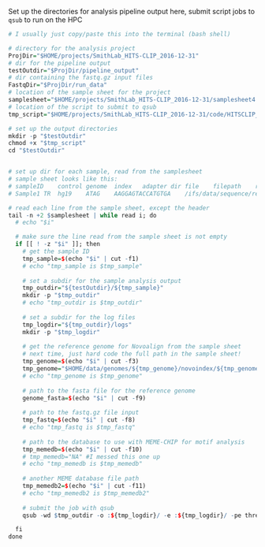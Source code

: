 Set up the directories for analysis pipeline output here, submit script jobs to `qsub` to run on the HPC

```r
# I usually just copy/paste this into the terminal (bash shell)

# directory for the analysis project
ProjDir="$HOME/projects/SmithLab_HITS-CLIP_2016-12-31"
# dir for the pipeline output
testOutdir="$ProjDir/pipeline_output"
# dir containing the fastq.gz input files
FastqDir="$ProjDir/run_data"
# location of the sample sheet for the project
samplesheet="$HOME/projects/SmithLab_HITS-CLIP_2016-12-31/samplesheet4.tsv"
# location of the script to submit to qsub
tmp_script="$HOME/projects/SmithLab_HITS-CLIP_2016-12-31/code/HITSCLIP_pipeline_trim16_qsub.sh"

# set up the output directories
mkdir -p "$testOutdir"
chmod +x "$tmp_script"
cd "$testOutdir"


# set up dir for each sample, read from the samplesheet
# sample sheet looks like this: 
# sampleID    control genome  index   adapter dir file    filepath    ref_path    meme_db meme_db2
# Sample1 TR  hg19    ATAG    AAGGAGTACCATGTGA    /ifs/data/sequence/results/smithlab/2016-12-31/fastq    Sample1_ATAG_L003_R1_001.fastq.gz   /ifs/data/sequence/results/smithlab/2016-12-31/fastq/Sample1_ATAG_L003_R1_001.fastq.gz  /local/data/iGenomes/Homo_sapiens/UCSC/hg19/Sequence/WholeGenomeFasta/genome.fa /ifs/home/user/data/motifs/motif_databases/HUMAN/HOCOMOCOv10_HUMAN_mono_meme_format.meme    /ifs/home/user/data/motifs/motif_databases/MIRBASE/Homo_sapiens_hsa.dna_encoded.meme

# read each line from the sample sheet, except the header
tail -n +2 $samplesheet | while read i; do
  # echo "$i"

  # make sure the line read from the sample sheet is not empty
  if [[ ! -z "$i" ]]; then
    # get the sample ID
    tmp_sample=$(echo "$i" | cut -f1)
    # echo "tmp_sample is $tmp_sample"
    
    # set a subdir for the sample analysis output
    tmp_outdir="${testOutdir}/${tmp_sample}"
    mkdir -p "$tmp_outdir"
    # echo "tmp_outdir is $tmp_outdir"
    
    # set a subdir for the log files
    tmp_logdir="${tmp_outdir}/logs"
    mkdir -p "$tmp_logdir"
    
    # get the reference genome for Novoalign from the sample sheet
    # next time, just hard code the full path in the sample sheet!
    tmp_genome=$(echo "$i" | cut -f3)
    tmp_genome="$HOME/data/genomes/${tmp_genome}/novoindex/${tmp_genome}"
    # echo "tmp_genome is $tmp_genome"
    
    # path to the fasta file for the reference genome
    genome_fasta=$(echo "$i" | cut -f9)
    
    # path to the fastq.gz file input
    tmp_fastq=$(echo "$i" | cut -f8)
    # echo "tmp_fastq is $tmp_fastq"
    
    # path to the database to use with MEME-CHIP for motif analysis
    tmp_memedb=$(echo "$i" | cut -f10)
    # tmp_memedb="NA" #I messed this one up
    # echo "tmp_memedb is $tmp_memedb"
    
    # another MEME database file path
    tmp_memedb2=$(echo "$i" | cut -f11)
    # echo "tmp_memedb2 is $tmp_memedb2"
    
    # submit the job with qsub
    qsub -wd $tmp_outdir -o :${tmp_logdir}/ -e :${tmp_logdir}/ -pe threaded 6-16 "$tmp_script" "$tmp_outdir" "$tmp_fastq" "$tmp_genome" "$tmp_sample" "$genome_fasta" "$tmp_memedb" "$tmp_memedb2"

  fi
done

```
